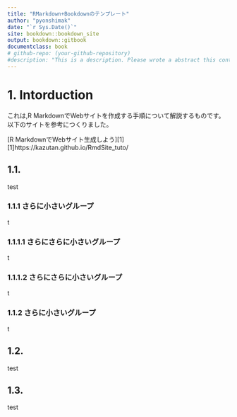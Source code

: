 ```yaml
--- 
title: "RMarkdown+Bookdownのテンプレート"
author: "pyonshimak"
date: "`r Sys.Date()`"
site: bookdown::bookdown_site
output: bookdown::gitbook
documentclass: book
# github-repo: (your-github-repository)
#description: "This is a description. Please wrote a abstract this contents. "
---
```


# 1. Intorduction {-}

これは,R MarkdownでWebサイトを作成する手順について解説するものです。以下のサイトを参考につくりました。

[R MarkdownでWebサイト生成しよう][1]
[1]https://kazutan.github.io/RmdSite_tuto/

## 1.1. 
test

### 1.1.1 さらに小さいグループ
t

### 1.1.1.1 さらにさらに小さいグループ
t

### 1.1.1.2 さらにさらに小さいグループ
t

### 1.1.2 さらに小さいグループ
t

## 1.2. 
test

## 1.3. 

test
